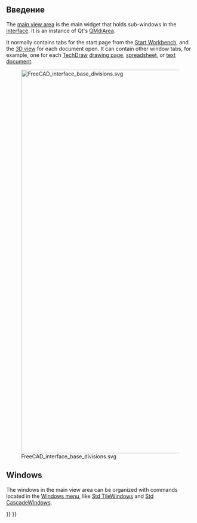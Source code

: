 <languages/>

<span id="Introduction"></span>
== Введение ==

The [[main_view_area|main view area]] is the main widget that holds sub-windows in the [[interface|interface]]. It is an instance of Qt's [https://doc.qt.io/qt-5/qmdiarea.html QMdiArea].

It normally contains tabs for the start page from the [[Start_Workbench|Start Workbench]], and the [[3D_view|3D view]] for each document open. It can contain other window tabs, for example, one for each [[TechDraw_Workbench|TechDraw]] [[TechDraw_PageDefault|drawing page]], [[spreadsheet|spreadsheet]], or [[Std_TextDocument|text document]].

[[File:FreeCAD_interface_base_divisions.svg|1024px]]

{{Caption|The main view area is denoted by the number 1, and can hold various window tabs, principally the start page and the [[3D_view|3D view]].}}

== Windows ==

The windows in the main view area can be organized with commands located in the [[Std_Windows_Menu|Windows menu]], like [[Std_TileWindows|Std TileWindows]] and [[Std CascadeWindows|Std CascadeWindows]].

{{Interface navi{{#translation:}}}}
{{Userdocnavi{{#translation:}}}}